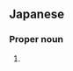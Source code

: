 ==Japanese==
{{ja-kanjitab|ほ|み|こ}}

===Proper noun===
{{ja-pos|ほみこ|proper}}
# {{given name|lang=ja|female|sort=ほみこ}}